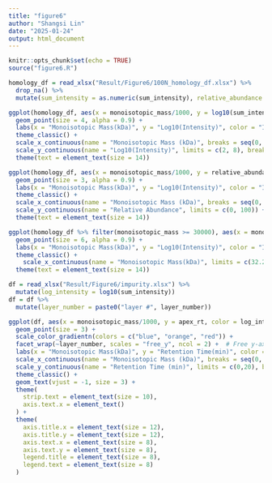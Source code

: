 ```yaml
---
title: "figure6"
author: "Shangsi Lin"
date: "2025-01-24"
output: html_document
---
```


```r
knitr::opts_chunk$set(echo = TRUE)
source("figure6.R")
```

```r
homology_df = read_xlsx("Result/Figure6/100N_homology_df.xlsx") %>% 
  drop_na() %>% 
  mutate(sum_intensity = as.numeric(sum_intensity), relative_abundance = as.numeric(relative_abundance))

ggplot(homology_df, aes(x = monoisotopic_mass/1000, y = log10(sum_intensity), color = identity)) +
  geom_point(size = 4, alpha = 0.9) +  
  labs(x = "Monoisotopic Mass(kDa)", y = "Log10(Intensity)", color = "Identity") +
  theme_classic() + 
  scale_x_continuous(name = "Monoisotopic Mass (kDa)", breaks = seq(0, 34, by = 4)) +
  scale_y_continuous(name = "Log10(Intensity)", limits = c(2, 8), breaks = seq(2, 8, by = 2)) +
  theme(text = element_text(size = 14))

ggplot(homology_df, aes(x = monoisotopic_mass/1000, y = relative_abundance, color = identity)) +
  geom_point(size = 3, alpha = 0.9) +  
  labs(x = "Monoisotopic Mass(kDa)", y = "Log10(Intensity)", color = "Identity") +
  theme_classic() + 
  scale_x_continuous(name = "Monoisotopic Mass (kDa)", breaks = seq(0, 34, by = 4)) +
  scale_y_continuous(name = "Relative Abundance", limits = c(0, 100)) +
  theme(text = element_text(size = 14))

ggplot(homology_df %>% filter(monoisotopic_mass >= 30000), aes(x = monoisotopic_mass/1000, y = log10(sum_intensity), color = identity)) +
  geom_point(size = 6, alpha = 0.9) +  
  labs(x = "Monoisotopic Mass(kDa)", y = "Log10(Intensity)", color = "Identity") +
  theme_classic() + 
    scale_x_continuous(name = "Monoisotopic Mass(kDa)", limits = c(32.270,32.5), breaks = seq(32.2, 32.5, by = 0.1)) +
  theme(text = element_text(size = 14))
```

```r
df = read_xlsx("Result/Figure6/impurity.xlsx") %>% 
  mutate(log_intensity = log10(sum_intensity)) 
df = df %>% 
  mutate(layer_number = paste0("layer #", layer_number))
```

```r
ggplot(df, aes(x = monoisotopic_mass/1000, y = apex_rt, color = log_intensity, label = base_name)) + 
  geom_point(size = 3) +
  scale_color_gradientn(colors = c("blue", "orange", "red")) +  
  facet_wrap(~layer_number, scales = "free_y", ncol = 2) +  # Free y-axis, shared x-axis within columns
  labs(x = "Monoisotopic Mass(kDa)", y = "Retention Time(min)", color = "Log(Intensity)") +
  scale_x_continuous(name = "Monoisotopic Mass (kDa)", breaks = seq(0, 16, by = 2)) +
  scale_y_continuous(name = "Retention Time (min)", limits = c(0,20), breaks = seq(0, 20, by = 4)) +
  theme_classic() +
  geom_text(vjust = -1, size = 3) +
  theme(
    strip.text = element_text(size = 10),
    axis.text.x = element_text()
  ) +
  theme(
    axis.title.x = element_text(size = 12),
    axis.title.y = element_text(size = 12),
    axis.text.x = element_text(size = 8),
    axis.text.y = element_text(size = 8),
    legend.title = element_text(size = 8),
    legend.text = element_text(size = 8)
  )
```


